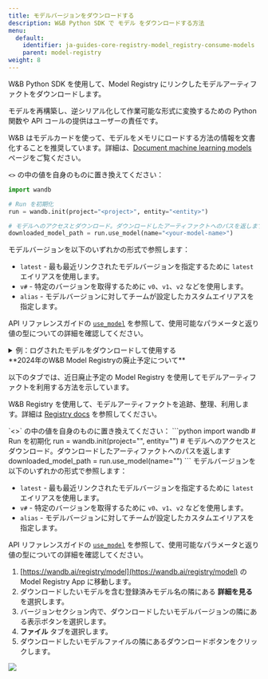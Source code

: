 ```yaml
---
title: モデルバージョンをダウンロードする
description: W&B Python SDK で モデル をダウンロードする方法
menu:
  default:
    identifier: ja-guides-core-registry-model_registry-consume-models
    parent: model-registry
weight: 8
---
```


W&B Python SDK を使用して、Model Registry にリンクしたモデルアーティファクトをダウンロードします。

<Note>
モデルを再構築し、逆シリアル化して作業可能な形式に変換するための Python 関数や API コールの提供はユーザーの責任です。

W&B はモデルカードを使って、モデルをメモリにロードする方法の情報を文書化することを推奨しています。詳細は、[Document machine learning models](/ja/guides/core/registry/model_registry/create-model-cards/) ページをご覧ください。
</Note>

`<>` の中の値を自身のものに置き換えてください：

```python
import wandb

# Run を初期化
run = wandb.init(project="<project>", entity="<entity>")

# モデルへのアクセスとダウンロード。ダウンロードしたアーティファクトへのパスを返します
downloaded_model_path = run.use_model(name="<your-model-name>")
```

モデルバージョンを以下のいずれかの形式で参照します：

* `latest` - 最も最近リンクされたモデルバージョンを指定するために `latest` エイリアスを使用します。
* `v#` - 特定のバージョンを取得するために `v0`、`v1`、`v2` などを使用します。
* `alias` - モデルバージョンに対してチームが設定したカスタムエイリアスを指定します。

API リファレンスガイドの [`use_model`](/ja/ref/python/run#use_model) を参照して、使用可能なパラメータと返り値の型についての詳細を確認してください。

<details>
<summary>例：ログされたモデルをダウンロードして使用する</summary>

例えば、以下のコードスニペットでは、ユーザーが `use_model` API を呼び出しています。彼らは取得したいモデルアーティファクトの名前を指定し、さらにバージョン/エイリアスも提供しています。その後、API から返されたパスを `downloaded_model_path` 変数に格納しています。

```python
import wandb

entity = "luka"
project = "NLP_Experiments"
alias = "latest"  # モデルバージョンのセマンティックニックネームまたは識別子
model_artifact_name = "fine-tuned-model"

# Run を初期化
run = wandb.init()
# モデルへのアクセスとダウンロード。ダウンロードしたアーティファクトへのパスを返します

downloaded_model_path = run.use_model(name=f"{entity/project/model_artifact_name}:{alias}")
```
</details>

<Note>
**2024年のW&B Model Registryの廃止予定について**

以下のタブでは、近日廃止予定の Model Registry を使用してモデルアーティファクトを利用する方法を示しています。

W&B Registry を使用して、モデルアーティファクトを追跡、整理、利用します。詳細は [Registry docs](/ja/guides/core/registry/) を参照してください。
</Note>

<Tabs>
<Tab title="CLI">
`<>` の中の値を自身のものに置き換えてください：
```python
import wandb
# Run を初期化
run = wandb.init(project="<project>", entity="<entity>")
# モデルへのアクセスとダウンロード。ダウンロードしたアーティファクトへのパスを返します
downloaded_model_path = run.use_model(name="<your-model-name>")
```
モデルバージョンを以下のいずれかの形式で参照します：

* `latest` - 最も最近リンクされたモデルバージョンを指定するために `latest` エイリアスを使用します。
* `v#` - 特定のバージョンを取得するために `v0`、`v1`、`v2` などを使用します。
* `alias` - モデルバージョンに対してチームが設定したカスタムエイリアスを指定します。

API リファレンスガイドの [`use_model`](/ja/ref/python/run#use_model) を参照して、使用可能なパラメータと返り値の型についての詳細を確認してください。
</Tab>
<Tab title="W&B App">
1. [https://wandb.ai/registry/model](https://wandb.ai/registry/model) の Model Registry App に移動します。
2. ダウンロードしたいモデルを含む登録済みモデル名の隣にある **詳細を見る** を選択します。
3. バージョンセクション内で、ダウンロードしたいモデルバージョンの隣にある表示ボタンを選択します。
4. **ファイル** タブを選択します。
5. ダウンロードしたいモデルファイルの隣にあるダウンロードボタンをクリックします。 
<Frame>
    <img src="/images/models/download_model_ui.gif"  />
</Frame>
</Tab>
</Tabs>
